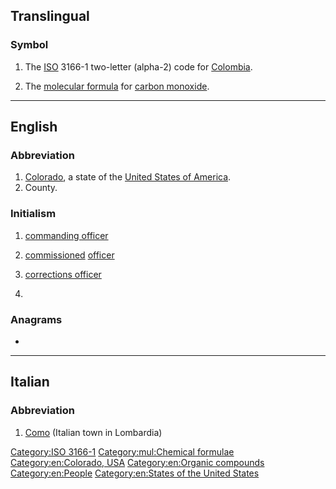 {{also|Appendix:Variations of "co"}}
==Translingual==

===Symbol===
{{head|mul|symbol}}

# The [[ISO]] 3166-1 two-letter (alpha-2) code for [[Colombia]].
# {{lb|mul|chemistry}} The [[molecular formula]] for [[carbon monoxide]].

[[Category:ISO 3166-1]]

[[Category:mul:Chemical formulae]]

----

==English==

===Abbreviation===
{{rfc-header|Abbreviation}}
{{head|en|abbreviation}}

# [[Colorado]], a state of the [[United States of America]].
# County.

===Initialism===
{{rfc-header|Initialism}}
{{head|en|initialism}}

# {{lb|en|military}} [[commanding officer]]
# {{lb|en|military}} [[commission]]ed [[officer]]
# {{lb|en|US|law enforcement}} [[corrections officer]]
# {{lb|en|geology}} {{initialism of|[[Common-Offset method]]|lang=en}}

===Anagrams===
* {{anagrams|en|O. C.|O.C.|OC|Oc|Oc.}}

[[Category:en:Colorado, USA]]
[[Category:en:Organic compounds]]
[[Category:en:People]]
[[Category:en:States of the United States]]

----

==Italian==

===Abbreviation===
{{rfc-header|Abbreviation}}
{{head|it|abbreviation}}

# [[Como]] (Italian town in Lombardia)